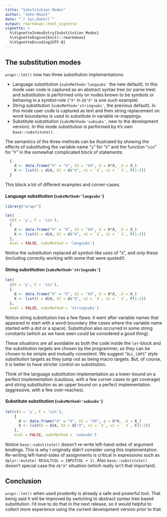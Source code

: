 ```yaml
---
title: "Substitution Modes"
author: "John Mount"
date: "`r Sys.Date()`"
output: rmarkdown::html_vignette
vignette: >
  %\VignetteIndexEntry{Substitution Modes}
  %\VignetteEngine{knitr::rmarkdown}
  %\VignetteEncoding{UTF-8}
---
```


## The substitution modes

`wrapr::let()` now has three substitution implementations:

 * Language substitution (`subsMethod='langsubs'` the new default).  In this mode user code is captured as an abstract syntax tree (or parse tree) and substitution is performed only on nodes known to be symbols or behaving in a symbol-role (`"X"` in `d$"X"` is one such example).
 * String substitution (`subsMethod='stringsubs'`, the previous default).  In this mode user code is captured as text and then string replacement on word-boundaries is used to substitute in variable re-mappings.
  * Substitute substitution  (`subsMethod='subsubs'`, new to the development version).  In this mode substitution is performed by `R`'s own `base::substitute()`.

The semantics of the three methods can be illustrated by showing the effects of substituting the variable name "`y`" for "`X`" and the function "`sin`" for "`F`" in the somewhat complicated block of statements:

```r
  {
    d <- data.frame("X" = "X", X2 = "XX", d = X*X, .X = X_)
    X <- list(X = d$X, X2 = d$"X", v1 = `X`, v2 = ` X`, F(1:2))
  }
```

This block a lot of different examples and corner-cases.

#### Language substitution (`subsMethod='langsubs'`)

```r
library("wrapr")

let(
  c(X = 'y', F = 'sin'), 
  {
    d <- data.frame("X" = "X", X2 = "XX", d = X*X, .X = X_)
    X <- list(X = d$X, X2 = d$"X", v1 = `X`, v2 = ` X`, F(1:2))
  },
  eval = FALSE, subsMethod = 'langsubs')
```

Notice the substitution replaced all symbol-like uses of "`X`", and only these (including correctly working with some that were quoted!).


#### String substitution (`subsMethod='stringsubs'`)

```r
let(
  c(X = 'y', F = 'sin'), 
  {
    d <- data.frame("X" = "X", X2 = "XX", d = X*X, .X = X_)
    X <- list(X = d$X, X2 = d$"X", v1 = `X`, v2 = ` X`, F(1:2))
  },
  eval = FALSE, subsMethod = 'stringsubs')
```

Notice string substitution has a few flaws: it went after variable names that appeared to start with a word-boundary (the cases where the variable name started with a dot or a space).  Substitution also occurred in some string constants (which as we have seen could be considered a good thing).  

These situations are all avoidable as both the code inside the `let`-block and the substitution targets are chosen by the programmer, so they can be chosen to be simple and mutually consistent. We suggest "`ALL_CAPS`" style substitution targets as they jump out as being macro targets.  But, of course, it is better to have stricter control on substitution.

Think of the language substitution implementation as a lower-bound on a perfect implementation (cautious, with a few corner cases to get coverage) and string substitution as an upper bound on a perfect implementation (aggressive, with a few over-reaches).

#### Substitute substitution  (`subsMethod='subsubs'`)

```r
let(c(X = 'y', F = 'sin'), 
    {
      d <- data.frame("X" = "X", X2 = "XX", d = X*X, .X = X_)
      X <- list(X = d$X, X2 = d$"X", v1 = `X`, v2 = ` X`, F(1:2))
    },
    eval = FALSE, subsMethod = 'subsubs')
```

Notice `base::substitute()` doesn't re-write left-hand-sides of argument bindings.  This is why I originally didn't consider using this implementation. Re-writing left-hand-sides of assignments is critical in expressions such as `dplyr::mutate( RESULTCOL = INPUTCOL + 1)`.   Also `base::substitute()` doesn't special case the `d$"X"` situation (which really isn't that important).



## Conclusion

`wrapr::let()` when used prudently is already a safe and powerful tool.  That being said it will be improved by switching to abstract syntax tree based substitution.  I'd love to do that in the next release, so it would helpful to collect more experience using the current development version prior to that. 

